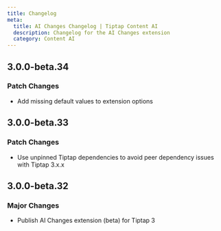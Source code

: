 ```yaml
---
title: Changelog
meta:
  title: AI Changes Changelog | Tiptap Content AI
  description: Changelog for the AI Changes extension
  category: Content AI
---
```


## 3.0.0-beta.34

### Patch Changes

- Add missing default values to extension options

## 3.0.0-beta.33

### Patch Changes

- Use unpinned Tiptap dependencies to avoid peer dependency issues with Tiptap 3.x.x

## 3.0.0-beta.32

### Major Changes

- Publish AI Changes extension (beta) for Tiptap 3
